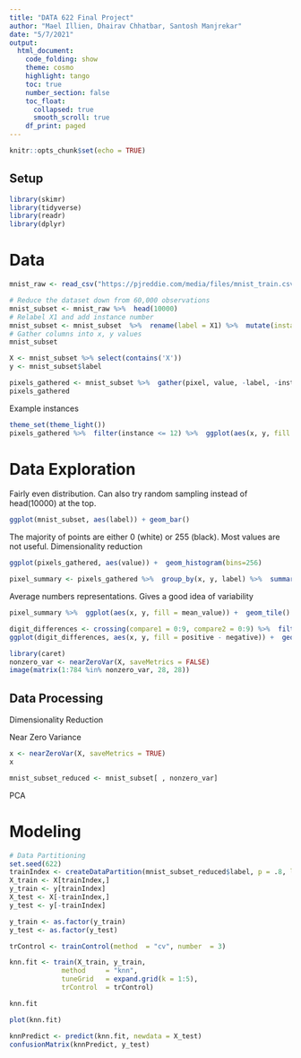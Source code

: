 ```yaml
---
title: "DATA 622 Final Project"
author: "Mael Illien, Dhairav Chhatbar, Santosh Manjrekar"
date: "5/7/2021"
output: 
  html_document:
    code_folding: show
    theme: cosmo
    highlight: tango
    toc: true
    number_section: false
    toc_float:
      collapsed: true
      smooth_scroll: true
    df_print: paged
---
```


```r
knitr::opts_chunk$set(echo = TRUE)
```

## Setup

```r
library(skimr)
library(tidyverse)
library(readr)
library(dplyr)
```

# Data

```r
mnist_raw <- read_csv("https://pjreddie.com/media/files/mnist_train.csv", col_names = FALSE)
```

```r
# Reduce the dataset down from 60,000 observations
mnist_subset <- mnist_raw %>%  head(10000)
# Relabel X1 and add instance number
mnist_subset <- mnist_subset  %>%  rename(label = X1) %>%  mutate(instance = row_number())
# Gather columns into x, y values
mnist_subset 
```

```r
X <- mnist_subset %>% select(contains('X'))
y <- mnist_subset$label 
```


```r
pixels_gathered <- mnist_subset %>%  gather(pixel, value, -label, -instance) %>%  tidyr::extract(pixel, "pixel", "(\\d+)", convert = TRUE) %>%  mutate(pixel = pixel - 2, x = pixel %% 28, y = 28 - pixel %/% 28)
pixels_gathered
```


Example instances

```r
theme_set(theme_light())
pixels_gathered %>%  filter(instance <= 12) %>%  ggplot(aes(x, y, fill = value)) +  geom_tile() +  facet_wrap(~ instance + label) + scale_fill_gradient(low = "white", high = "black")
```


# Data Exploration

Fairly even distribution. Can also try random sampling instead of head(10000) at the top.

```r
ggplot(mnist_subset, aes(label)) + geom_bar()
```

The majority of points are either 0 (white) or 255 (black). Most values are not useful. Dimensionality reduction


```r
ggplot(pixels_gathered, aes(value)) +  geom_histogram(bins=256)
```

```r
pixel_summary <- pixels_gathered %>%  group_by(x, y, label) %>%  summarize(mean_value = mean(value)) %>%  ungroup()
```

Average numbers representations. Gives a good idea of variability



```r
pixel_summary %>%  ggplot(aes(x, y, fill = mean_value)) +  geom_tile() +  scale_fill_gradient2(low = "white", high = "black", mid = "gray", midpoint = 127.5) +  facet_wrap(~ label, nrow = 2) +  labs(title = "Average value of each pixel in 10 MNIST digits",       fill = "Average value") +  theme_void()
```

```r
digit_differences <- crossing(compare1 = 0:9, compare2 = 0:9) %>%  filter(compare1 != compare2) %>%  mutate(negative = compare1, positive = compare2) %>%  gather(class, label, positive, negative) %>%  inner_join(pixel_summary, by = "label") %>%  select(-label) %>%  spread(class, mean_value)
ggplot(digit_differences, aes(x, y, fill = positive - negative)) +  geom_tile() +  scale_fill_gradient2(low = "blue", high = "red", mid = "white", midpoint = .5) +  facet_grid(compare2 ~ compare1) +  theme_void() +  labs(title = "Pixels that distinguish pairs of MNIST images",       subtitle = "Red means the pixel is darker for that row's digit, and blue means the pixel is darker for that column's digit.")

```

```r
library(caret)
nonzero_var <- nearZeroVar(X, saveMetrics = FALSE)
image(matrix(1:784 %in% nonzero_var, 28, 28))
```




## Data Processing

Dimensionality Reduction

Near Zero Variance

```r
x <- nearZeroVar(X, saveMetrics = TRUE)
x
```

```r
mnist_subset_reduced <- mnist_subset[ , nonzero_var]
```



PCA


# Modeling

```r
# Data Partitioning
set.seed(622)
trainIndex <- createDataPartition(mnist_subset_reduced$label, p = .8, list = FALSE, times = 1)
X_train <- X[trainIndex,]
y_train <- y[trainIndex]
X_test <- X[-trainIndex,]
y_test <- y[-trainIndex]

y_train <- as.factor(y_train)
y_test <- as.factor(y_test)
```

```r
trControl <- trainControl(method  = "cv", number  = 3)

knn.fit <- train(X_train, y_train,
             method     = "knn",
             tuneGrid   = expand.grid(k = 1:5),
             trControl  = trControl)
```

```r
knn.fit
```


```r
plot(knn.fit)
```

```r
knnPredict <- predict(knn.fit, newdata = X_test) 
confusionMatrix(knnPredict, y_test)
```
```r

```



